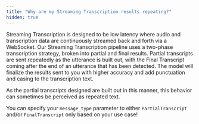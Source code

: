 ```yaml
---
title: "Why are my Streaming Transcription results repeating?"
hidden: true
---
```


Streaming Transcription is designed to be low latency where audio and transcription data are continuously streamed back and forth via a WebSocket. Our Streaming Transcription pipeline uses a two-phase transcription strategy, broken into partial and final results. Partial transcripts are sent repeatedly as the utterance is built out, with the Final Transcript coming after the end of an utterance that has been detected. The model will finalize the results sent to you with higher accuracy and add punctuation and casing to the transcription text.

As the partial transcripts designed are built out in this manner, this behavior can sometimes be perceived as repeated text.

You can specify your `message_type` parameter to either `PartialTranscript` and/or `FinalTranscript` only based on your use case!
